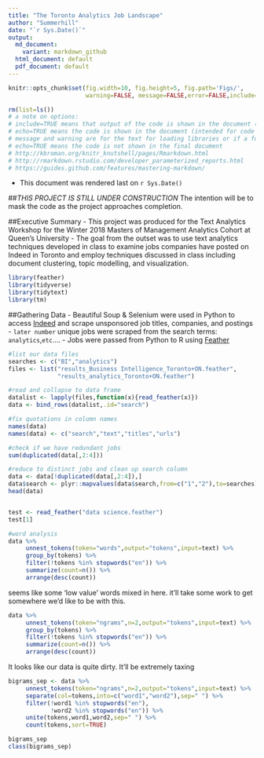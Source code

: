 ```yaml
---
title: "The Toronto Analytics Job Landscape"
author: "Summerhill"
date: "`r Sys.Date()`"
output:
  md_document:
    variant: markdown_github
  html_document: default
  pdf_document: default
---
```


```r
knitr::opts_chunk$set(fig.width=10, fig.height=5, fig.path='Figs/',
                      warning=FALSE, message=FALSE,error=FALSE,include=TRUE,echo=TRUE)

rm(list=ls())
# a note on options: 
# include=TRUE means that output of the code is shown in the document (intended for graphics).
# echo=TRUE means the code is shown in the document (intended for code that might be interesting for a reader).
# message and warning are for the text for loading libraries or if a function fails
# echo=TRUE means the code is not shown in the final document
# http://kbroman.org/knitr_knutshell/pages/Rmarkdown.html
# http://rmarkdown.rstudio.com/developer_parameterized_reports.html
# https://guides.github.com/features/mastering-markdown/

```
- This document was rendered last on `r Sys.Date()`

##*THIS PROJECT IS STILL UNDER CONSTRUCTION*
The intention will be to mask the code as the project approaches completion.

##Executive Summary
- This project was produced for the Text Analytics Workshop for the Winter 2018 Masters of Management Analytics Cohort at Queen's University
- The goal from the outset was to use text analytics techniques developed in class to examine jobs companies have posted on Indeed in Toronto
and employ techniques discussed in class including document clustering, topic modelling, and visualization.


```r
library(feather)
library(tidyverse)
library(tidytext)
library(tm)
```

##Gathering Data
- Beautiful Soup & Selenium were used in Python to access [Indeed](https://www.indeed.ca/jobs?q=analytics&l=Toronto&start=10 "Indeed:Analytics Jobs in Toronto") and scrape unsponsored job titles, companies, and postings
- `later number` unique jobs were scraped from the search terms: `analytics`,`etc`....
- Jobs were passed from Python to R using [Feather](https://blog.rstudio.com/2016/03/29/feather/ "Feather: A Fast On-Disk Format for Data Frames for R and Python, powered by Apache Arrow")

```r
#list our data files
searches <- c("BI","analytics")
files <- list("results_Business Intelligence_Toronto+ON.feather",
              "results_analytics_Toronto+ON.feather")

#read and collapse to data frame
datalist <- lapply(files,function(x){read_feather(x)})
data <- bind_rows(datalist,.id="search")

#fix quotations in column names
names(data)
names(data) <- c("search","text","titles","urls")

#check if we have redundant jobs
sum(duplicated(data[,2:4]))

#reduce to distinct jobs and clean up search column
data <- data[!duplicated(data[,2:4]),]
data$search <- plyr::mapvalues(data$search,from=c("1","2"),to=searches)
head(data)


test <- read_feather("data science.feather")
test[1]

```


```r
#word analysis
data %>%
     unnest_tokens(token="words",output="tokens",input=text) %>%
     group_by(tokens) %>%
     filter(!tokens %in% stopwords("en")) %>%
     summarize(count=n()) %>%
     arrange(desc(count))

```

seems like some 'low value' words mixed in here. it'll take some work to get somewhere we'd like to be with this.


```r

data %>%
     unnest_tokens(token="ngrams",n=2,output="tokens",input=text) %>%
     group_by(tokens) %>%
     filter(!tokens %in% stopwords("en")) %>%
     summarize(count=n()) %>%
     arrange(desc(count))
```

It looks like our data is quite dirty. It'll be extremely taxing 


```r
bigrams_sep <- data %>% 
     unnest_tokens(token="ngrams",n=2,output="tokens",input=text) %>%
     separate(col=tokens,into=c("word1","word2"),sep=" ") %>%
     filter(!word1 %in% stopwords("en"),
            !word2 %in% stopwords("en")) %>%
     unite(tokens,word1,word2,sep=" ") %>%
     count(tokens,sort=TRUE)

bigrams_sep
class(bigrams_sep)

```

```r

```

```r

```

```r

```

```r

```






